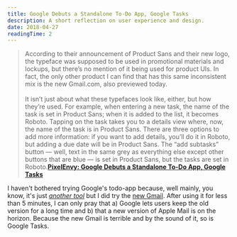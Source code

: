 ```yaml
---
title: Google Debuts a Standalone To-Do App, Google Tasks
description: A short reflection on user experience and design.
date: 2018-04-27
readingTime: 2
---
```


>According to their announcement of Product Sans and their new logo, the typeface was supposed to be used in promotional materials and lockups, but there’s no mention of it being used for product UIs. In fact, the only other product I can find that has this same inconsistent mix is the new Gmail.com, also previewed today.
<br /><br />
It isn’t just about what these typefaces look like, either, but how they’re used. For example, when entering a new task, the name of the task is set in Product Sans; when it is added to the list, it becomes Roboto. Tapping on the task takes you to a details view where, now, the name of the task is in Product Sans. There are three options to add more information: if you want to add details, you’ll do it in Roboto, but adding a due date will be in Product Sans. The “add subtasks” button — well, text in the same grey as everything else except other buttons that are blue — is set in Product Sans, but the tasks are set in Roboto.**[PixelEnvy: Google Debuts a Standalone To-Do App, Google Tasks](https://pxlnv.com/linklog/google-tasks/)**

I haven't bothered trying Google's todo-app because, well mainly, you know, it's just [_another tool_](/newtools/) but I did try the [new Gmail](https://techcrunch.com/2018/04/25/say-hello-to-the-new-gmail-with-self-destructing-messages-email-snoozing-offline-mode-and-more/). After using it for less than 5 minutes, I can only pray that a) Google lets users keep the old version for a long time and b) that a new version of Apple Mail is on the horizon. Because the new Gmail is terrible and by the sound of it, so is Google Tasks.